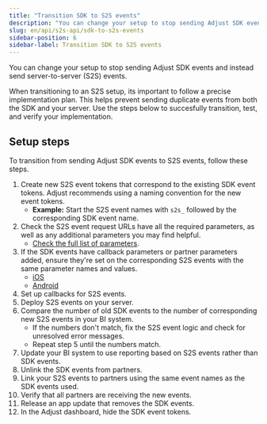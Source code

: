 ```yaml
---
title: "Transition SDK to S2S events"
description: "You can change your setup to stop sending Adjust SDK events and instead send server-to-server (S2S) events."
slug: en/api/s2s-api/sdk-to-s2s-events
sidebar-position: 6
sidebar-label: Transition SDK to S2S events
---
```


You can change your setup to stop sending Adjust SDK events and instead send server-to-server (S2S) events.

When transitioning to an S2S setup, its important to follow a precise implementation plan. This helps prevent sending duplicate events from both the SDK and your server. Use the steps below to succesfully transition, test, and verify your implementation.

## Setup steps

To transition from sending Adjust SDK events to S2S events, follow these steps.

1. Create new S2S event tokens that correspond to the existing SDK event tokens. Adjust recommends using a naming convention for the new event tokens.
   -  **Example:** Start the S2S event names with `s2s_` followed by the corresponding SDK event name.
2. Check the S2S event request URLs have all the required parameters, as well as any additional parameters you may find helpful.
   -  [Check the full list of parameters](https://help.adjust.com/en/article/server-to-server-events#required-parameters).
3. If the SDK events have callback parameters or partner parameters added, ensure they're set on the corresponding S2S events with the same parameter names and values.
   -  [iOS](/en/sdk/ios/features/events#add-callback-parameters)
   -  [Android](/en/sdk/android/features/events#add-callback-parameters)
4. Set up callbacks for S2S events.
5. Deploy S2S events on your server.
6. Compare the number of old SDK events to the number of corresponding new S2S events in your BI system.
   -  If the numbers don't match, fix the S2S event logic and check for unresolved error messages.
   -  Repeat step 5 until the numbers match.
7. Update your BI system to use reporting based on S2S events rather than SDK events.
8. Unlink the SDK events from partners.
9. Link your S2S events to partners using the same event names as the SDK events used.
10.   Verify that all partners are receiving the new events.
11.   Release an app update that removes the SDK events.
12.   In the Adjust dashboard, hide the SDK event tokens.
